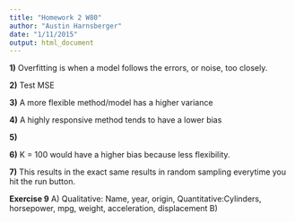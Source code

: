 ```yaml
---
title: "Homework 2 W80"
author: "Austin Harnsberger"
date: "1/11/2015"
output: html_document
---
```


**1)**
Overfitting is when a model follows the errors, or noise, too closely.

**2)** Test MSE

**3)** A more flexible method/model has a higher variance

**4)** A highly responsive method tends to have a lower bias

**5)** 

**6)** K = 100 would have a higher bias because less flexibility. 

**7)** This results in the exact same results in random sampling everytime you hit the run button.


**Exercise 9**
A) Qualitative: Name, year, origin, 
   Quantitative:Cylinders, horsepower, mpg, weight, acceleration, displacement
B) 